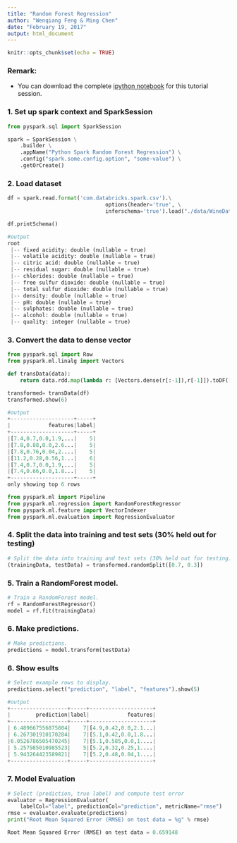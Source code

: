 ```yaml
---
title: "Random Forest Regression"
author: "Wenqiang Feng & Ming Chen"
date: "February 19, 2017"
output: html_document
---
```


```r
knitr::opts_chunk$set(echo = TRUE)
```
### Remark: 

- You can download the complete [ipython notebook](./ipynb/RandomForest.ipynb) for this tutorial session.

### 1. Set up spark context and SparkSession

```python
from pyspark.sql import SparkSession

spark = SparkSession \
    .builder \
    .appName("Python Spark Random Forest Regression") \
    .config("spark.some.config.option", "some-value") \
    .getOrCreate()
```

### 2. Load dataset
```python
df = spark.read.format('com.databricks.spark.csv').\
                               options(header='true', \
                               inferschema='true').load("./data/WineData.csv",header=True);
```

```python
df.printSchema()
```
```python
#output
root
 |-- fixed acidity: double (nullable = true)
 |-- volatile acidity: double (nullable = true)
 |-- citric acid: double (nullable = true)
 |-- residual sugar: double (nullable = true)
 |-- chlorides: double (nullable = true)
 |-- free sulfur dioxide: double (nullable = true)
 |-- total sulfur dioxide: double (nullable = true)
 |-- density: double (nullable = true)
 |-- pH: double (nullable = true)
 |-- sulphates: double (nullable = true)
 |-- alcohol: double (nullable = true)
 |-- quality: integer (nullable = true)
```


### 3. Convert the data to dense vector
```python
from pyspark.sql import Row
from pyspark.ml.linalg import Vectors
```
```python
def transData(data):
    return data.rdd.map(lambda r: [Vectors.dense(r[:-1]),r[-1]]).toDF(['features','label'])
```

```python
transformed= transData(df)
transformed.show(6)
```

```python
#output
+--------------------+-----+
|            features|label|
+--------------------+-----+
|[7.4,0.7,0.0,1.9,...|    5|
|[7.8,0.88,0.0,2.6...|    5|
|[7.8,0.76,0.04,2....|    5|
|[11.2,0.28,0.56,1...|    6|
|[7.4,0.7,0.0,1.9,...|    5|
|[7.4,0.66,0.0,1.8...|    5|
+--------------------+-----+
only showing top 6 rows
```

```python
from pyspark.ml import Pipeline
from pyspark.ml.regression import RandomForestRegressor
from pyspark.ml.feature import VectorIndexer
from pyspark.ml.evaluation import RegressionEvaluator
```
### 4. Split the data into training and test sets (30% held out for testing)
```python
# Split the data into training and test sets (30% held out for testing)
(trainingData, testData) = transformed.randomSplit([0.7, 0.3])
```
### 5. Train a RandomForest model.

```python
# Train a RandomForest model.
rf = RandomForestRegressor()
model = rf.fit(trainingData)
```
### 6. Make predictions.

```python
# Make predictions.
predictions = model.transform(testData)
```
### 6. Show esults 
```python
# Select example rows to display.
predictions.select("prediction", "label", "features").show(5)
```

```python
#output
+------------------+-----+--------------------+
|        prediction|label|            features|
+------------------+-----+--------------------+
| 6.489667556875804|    7|[4.9,0.42,0.0,2.1...|
| 6.267301910170284|    7|[5.1,0.42,0.0,1.8...|
|6.0526786505470245|    7|[5.1,0.585,0.0,1....|
| 5.257985010985523|    5|[5.2,0.32,0.25,1....|
| 5.943264423589821|    7|[5.2,0.48,0.04,1....|
+------------------+-----+--------------------+
```

### 7. Model Evaluation
```python
# Select (prediction, true label) and compute test error
evaluator = RegressionEvaluator(
    labelCol="label", predictionCol="prediction", metricName="rmse")
rmse = evaluator.evaluate(predictions)
print("Root Mean Squared Error (RMSE) on test data = %g" % rmse)
```

```python
Root Mean Squared Error (RMSE) on test data = 0.659148
```



